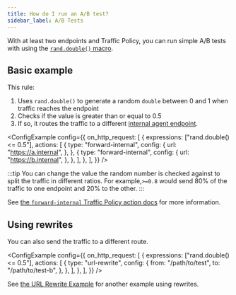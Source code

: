 ```yaml
---
title: How do I run an A/B test?
sidebar_label: A/B Tests
---
```



With at least two endpoints and Traffic Policy, you can run simple A/B tests with using the [`rand.double()` macro](/docs/traffic-policy/macros/#randdouble---double).

## Basic example

This rule:

1. Uses `rand.double()` to generate a random `double` between 0 and 1 when traffic reaches the endpoint
1. Checks if the value is greater than or equal to 0.5
1. If so, it routes the traffic to a different [internal agent endpoint](/universal-gateway/internal-endpoints/).

<ConfigExample
	config={{
		on_http_request: [
			{
				expressions: ["rand.double() <= 0.5"],
				actions: [
					{
						type: "forward-internal",
						config: {
							url: "https://a.internal",
						},
					},
					{
						type: "forward-internal",
						config: {
							url: "https://b.internal",
						},
					},
				],
			},
		],
	}}
/>

:::tip
You can change the value the random number is checked against to split the traffic in different ratios. For example,`>=0.8` would send 80% of the traffic to one endpoint and 20% to the other.
:::

See [the `forward-internal` Traffic Policy action docs](/traffic-policy/actions/forward-internal/) for more information.

## Using rewrites

You can also send the traffic to a different route.

<ConfigExample
	config={{
		on_http_request: [
			{
				expressions: ["rand.double() <= 0.5"],
				actions: [
					{
						type: "url-rewrite",
						config: {
							from: "/path/to/test",
							to: "/path/to/test-b",
						},
					},
				],
			},
		],
	}}
/>

See [the URL Rewrite Example](/docs/traffic-policy/examples/url-rewrites) for another example using rewrites.

